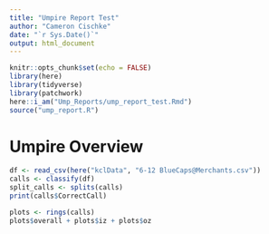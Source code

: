 ```yaml
---
title: "Umpire Report Test"
author: "Cameron Cischke"
date: "`r Sys.Date()`"
output: html_document
---
```



```r
knitr::opts_chunk$set(echo = FALSE)
library(here)
library(tidyverse)
library(patchwork)
here::i_am("Ump_Reports/ump_report_test.Rmd")
source("ump_report.R")

```

# Umpire Overview

```r
df <- read_csv(here("kclData", "6-12 BlueCaps@Merchants.csv"))
calls <- classify(df)
split_calls <- splits(calls)
print(calls$CorrectCall)

```


```r
plots <- rings(calls)
plots$overall + plots$iz + plots$oz
```